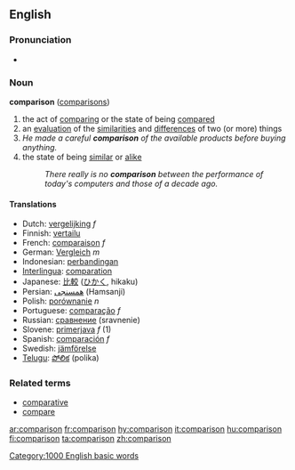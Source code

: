 ==English==

===Pronunciation===
*{{audio|en-us-comparison.ogg|Audio (US)}}

=== Noun ===
{{wikipedia}}
'''comparison''' ([[comparisons]])
# the act of [[comparing]] or the state of being [[compared]]
# an [[evaluation]] of the [[similarities]] and [[difference]]s of two (or more) things
#''He made a careful '''comparison''' of the available products before buying anything.''
# the state of being [[similar]] or [[alike]]
#:''There really is no '''comparison''' between the performance of today's computers and those of a decade ago.''

==== Translations ====
*Dutch: [[vergelijking]] ''f''
*Finnish: [[vertailu]]
*French: [[comparaison]] ''f''
*German: [[Vergleich]] ''m''
*Indonesian: [[banding|perbandingan]]
*[[Interlingua]]: [[comparation]]
*Japanese: [[比較]] ([[ひかく]], hikaku)
*Persian: [[همسنجی]] (Hamsanji)
*Polish: [[porównanie]] ''n''
*Portuguese: [[comparação]] ''f''
*Russian: [[сравнение]] (sravnenie)
*Slovene: [[primerjava]] ''f'' (1)
*Spanish: [[comparación]] ''f''
*Swedish: [[jämförelse]]
*[[Telugu]]: [[పోలిక]] (polika)

===Related terms===
*[[comparative]]
*[[compare]]

[[Category:1000 English basic words]]

[[ar:comparison]]
[[fr:comparison]]
[[hy:comparison]]
[[it:comparison]]
[[hu:comparison]]
[[fi:comparison]]
[[ta:comparison]]
[[zh:comparison]]